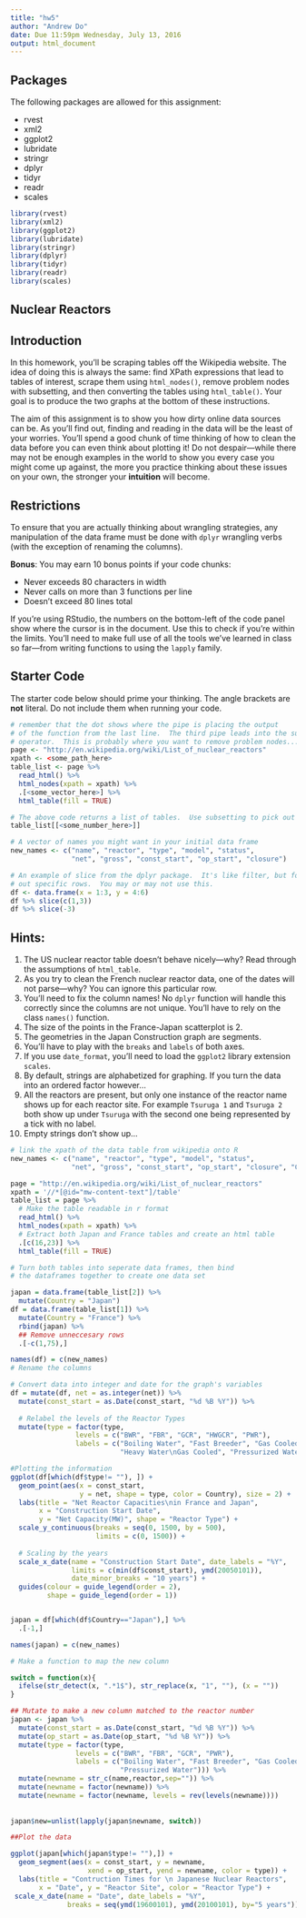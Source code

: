 ```yaml
---
title: "hw5"
author: "Andrew Do"
date: Due 11:59pm Wednesday, July 13, 2016
output: html_document
---
```


## Packages

The following packages are allowed for this assignment:

* rvest
* xml2
* ggplot2
* lubridate
* stringr
* dplyr
* tidyr
* readr
* scales

```r
library(rvest)
library(xml2)
library(ggplot2)
library(lubridate)
library(stringr)
library(dplyr)
library(tidyr)
library(readr)
library(scales)
```



## Nuclear Reactors

## Introduction
In this homework, you'll be scraping tables off the Wikipedia website.  The idea of doing this is always the same: find XPath expressions that lead to tables of interest, scrape them using `html_nodes()`, remove problem nodes with subsetting, and then converting the tables using `html_table()`.  Your goal is to produce the two graphs at the bottom of these instructions.

The aim of this assignment is to show you how dirty online data sources can be.  As you'll find out, finding and reading in the data will be the least of your worries.  You'll spend a good chunk of time thinking of how to clean the data before you can even think about plotting it! Do not despair---while there may not be enough examples in the world to show you every case you might come up against, the more you practice thinking about these issues on your own, the stronger your __intuition__ will become.

## Restrictions
To ensure that you are actually thinking about wrangling strategies, any manipulation of the data frame must be done with `dplyr` wrangling verbs (with the exception of renaming the columns).

__Bonus__: You may earn 10 bonus points if your code chunks:

* Never exceeds 80 characters in width
* Never calls on more than 3 functions per line
* Doesn't exceed 80 lines total

If you're using RStudio, the numbers on the bottom-left of the code panel show where the cursor is in the document.  Use this to check if you're within the limits.  You'll need to make full use of all the tools we've learned in class so far---from writing functions to using the `lapply` family.

## Starter Code
The starter code below should prime your thinking.  The angle brackets are __not__ literal.  Do not include them when running your code.
```r

# remember that the dot shows where the pipe is placing the output
# of the function from the last line.  The third pipe leads into the subsetting
# operator.  This is probably where you want to remove problem nodes...
page <- "http://en.wikipedia.org/wiki/List_of_nuclear_reactors"
xpath <- <some_path_here>
table_list <- page %>%
  read_html() %>%
  html_nodes(xpath = xpath) %>%
  .[<some_vector_here>] %>%
  html_table(fill = TRUE)

# The above code returns a list of tables.  Use subsetting to pick out specific tables
table_list[[<some_number_here>]]

# A vector of names you might want in your initial data frame
new_names <- c("name", "reactor", "type", "model", "status", 
               "net", "gross", "const_start", "op_start", "closure")

# An example of slice from the dplyr package.  It's like filter, but for picking
# out specific rows.  You may or may not use this.
df <- data.frame(x = 1:3, y = 4:6)
df %>% slice(c(1,3))
df %>% slice(-3)
```

## Hints:
1. The US nuclear reactor table doesn't behave nicely---why? Read through the assumptions of `html_table`.
2. As you try to clean the French nuclear reactor data, one of the dates will not parse---why? You can ignore this particular row.
3. You'll need to fix the column names! No `dplyr` function will handle this correctly since the columns are not unique.  You'll have to rely on the class `names()` function.
4. The size of the points in the France-Japan scatterplot is 2.
5. The geometries in the Japan Construction graph are segments.
6. You'll have to play with the `breaks` and `labels` of both axes.
7. If you use `date_format`, you'll need to load the `ggplot2` library extension `scales`.
8. By default, strings are alphabetized for graphing.  If you turn the data into an ordered factor however...
9. All the reactors are present, but only one instance of the reactor name shows up for each reactor site.  For example `Tsuruga 1` and `Tsuruga 2` both show up under `Tsuruga` with the second one being represented by a tick with no label.
10. Empty strings don't show up...




```r
# link the xpath of the data table from wikipedia onto R 
new_names <- c("name", "reactor", "type", "model", "status", 
               "net", "gross", "const_start", "op_start", "closure", "Country")

page = "http://en.wikipedia.org/wiki/List_of_nuclear_reactors"
xpath = '//*[@id="mw-content-text"]/table'
table_list = page %>%
  # Make the table readable in r format
  read_html() %>%
  html_nodes(xpath = xpath) %>%
  # Extract both Japan and France tables and create an html table
  .[c(16,23)] %>%
  html_table(fill = TRUE)

# Turn both tables into seperate data frames, then bind 
# the dataframes together to create one data set

japan = data.frame(table_list[2]) %>%
  mutate(Country = "Japan")
df = data.frame(table_list[1]) %>% 
  mutate(Country = "France") %>% 
  rbind(japan) %>%
  ## Remove unneccesary rows
  .[-c(1,75),] 

names(df) = c(new_names) 
# Rename the columns

# Convert data into integer and date for the graph's variables
df = mutate(df, net = as.integer(net)) %>% 
  mutate(const_start = as.Date(const_start, "%d %B %Y")) %>% 
  
  # Relabel the levels of the Reactor Types
  mutate(type = factor(type, 
                levels = c("BWR", "FBR", "GCR", "HWGCR", "PWR"),
                labels = c("Boiling Water", "Fast Breeder", "Gas Cooled", 
                           "Heavy Water\nGas Cooled", "Pressurized Water")))

#Plotting the information 
ggplot(df[which(df$type!= ""), ]) + 
  geom_point(aes(x = const_start, 
                 y = net, shape = type, color = Country), size = 2) + 
  labs(title = "Net Reactor Capacities\nin France and Japan", 
       x = "Construction Start Date", 
       y = "Net Capacity(MW)", shape = "Reactor Type") +
  scale_y_continuous(breaks = seq(0, 1500, by = 500), 
                     limits = c(0, 1500)) + 
  
  # Scaling by the years
  scale_x_date(name = "Construction Start Date", date_labels = "%Y", 
               limits = c(min(df$const_start), ymd(20050101)), 
               date_minor_breaks = "10 years") + 
  guides(colour = guide_legend(order = 2), 
         shape = guide_legend(order = 1))



```








```r

japan = df[which(df$Country=="Japan"),] %>% 
  .[-1,] 

names(japan) = c(new_names)

# Make a function to map the new column 

switch = function(x){
  ifelse(str_detect(x, ".*1$"), str_replace(x, "1", ""), (x = ""))
}

## Mutate to make a new column matched to the reactor number
japan <- japan %>%  
  mutate(const_start = as.Date(const_start, "%d %B %Y")) %>% 
  mutate(op_start = as.Date(op_start, "%d %B %Y")) %>% 
  mutate(type = factor(type, 
                levels = c("BWR", "FBR", "GCR", "PWR"),
                labels = c("Boiling Water", "Fast Breeder", "Gas Cooled", 
                           "Pressurized Water"))) %>%
  mutate(newname = str_c(name,reactor,sep="")) %>% 
  mutate(newname = factor(newname)) %>% 
  mutate(newname = factor(newname, levels = rev(levels(newname))))
  
  
japan$new=unlist(lapply(japan$newname, switch))

##Plot the data

ggplot(japan[which(japan$type!= ""),]) + 
  geom_segment(aes(x = const_start, y = newname, 
                   xend = op_start, yend = newname, color = type)) + 
  labs(title = "Contruction Times for \n Japanese Nuclear Reactors", 
       x = "Date", y = "Reactor Site", color = "Reactor Type") + 
 scale_x_date(name = "Date", date_labels = "%Y", 
              breaks = seq(ymd(19600101), ymd(20100101), by="5 years")) 


```






